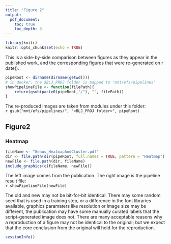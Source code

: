 ```yaml
---
title: "Figure 2"
output:
  pdf_document:
    toc: true
    toc_depth: 3
---
```


```r
library(knitr)
knitr::opts_chunk$set(echo = TRUE)
```

This is a side-by-side comparison between figures as they appear in the published work, and the corresponding figures that were re-generated on ` `r date()` `.

```r
pipeRoot <- dirname(dirname(getwd()))
# in docker, the $BLJ_PROJ folder is mapped to 'mnt/efs/pipelines'
showPipelineFile <- function(filePath){
    return(gsub(paste0(pipeRoot,"/"), "", filePath))
}
```

The re-produced images are taken from modules under this folder:               
``r gsub("mnt/efs/pipelines/", "<BLJ_PROJ folder>", pipeRoot)``

## Figure2 

\newpage
### Heatmap

```r
fileName <- "Genus_HeatmapAndCluster.pdf"
dir <- file.path(dir(pipeRoot, full.names = TRUE, pattern = "Heatmap"), "output")
newFile <- file.path(dir, fileName) 
include_graphics(c(fileName, newFile))
```

The left image comes from the publication.  The right image is the pipeline result file:            
``r showPipelineFile(newFile)``


The old and new may not be bit-for-bit identical.  There may some random seed that is used in a training step, or a difference in the font libraries available, graphics paramaters like resolution or image size may be different, the publication may have some manually curated labels that the script-generated image does not.  There are many acceptable reasons why a reproduction of a figure may not be identical to the original; but we expect that the core conclusion from the original will hold for the reproduction.

```r
sessionInfo()
```

